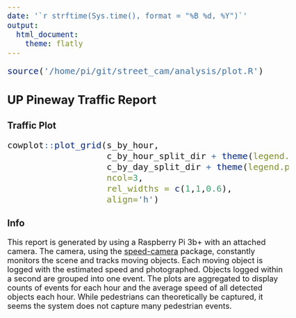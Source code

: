 ```yaml
---
date: '`r strftime(Sys.time(), format = "%B %d, %Y")`'
output: 
  html_document:
    theme: flatly
---
```


```r
source('/home/pi/git/street_cam/analysis/plot.R')
```

<style type="text/css">
body, td {
   font-size: 18px;
}
code.r{
  font-size: 20px;
}
pre {
  font-size: 20px
}
</style>

## UP Pineway Traffic Report {.tabset}
### Traffic Plot
```r
cowplot::plot_grid(s_by_hour,
                   c_by_hour_split_dir + theme(legend.position = 'none'),
                   c_by_day_split_dir + theme(legend.position = 'none'),
                   ncol=3,
                   rel_widths = c(1,1,0.6),
                   align='h')
```

### Info 
This report is generated by using a Raspberry Pi 3b+ with an attached camera. The camera, using the [speed-camera](https://github.com/pageauc/speed-camera) package, constantly monitors the scene and tracks moving objects. Each moving object is logged with the estimated speed and photographed. Objects logged within a second are grouped into one event. The plots are aggregated to display counts of events for each hour and the average speed of all detected objects each hour. While pedestrians can theoretically be captured, it seems the system does not capture many pedestrian events.
